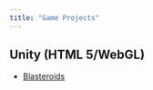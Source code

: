```yaml
---
title: "Game Projects"
---
```


## Unity (HTML 5/WebGL)
* <a href="../portfolio/unity/Blasteroids_html5/blasteroids_html5.html" target="_blank">Blasteroids</a>
